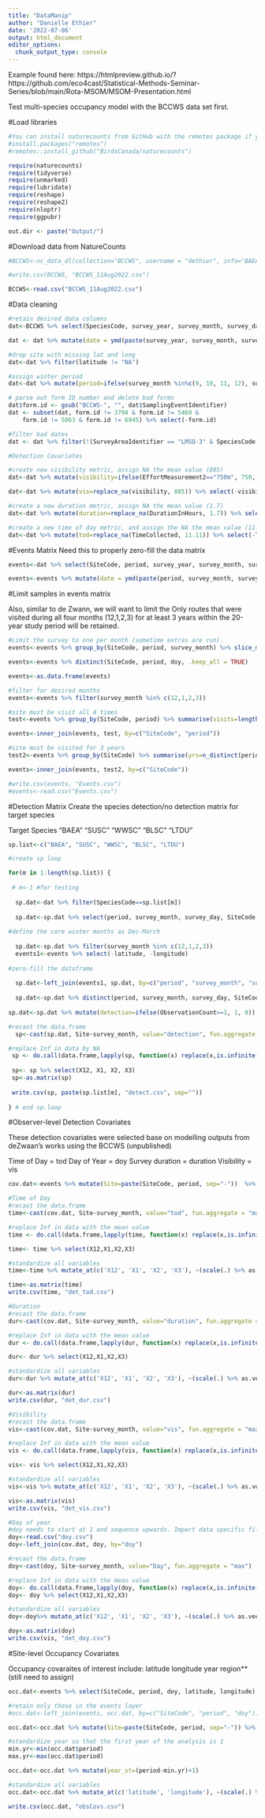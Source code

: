 ```yaml
---
title: "DataManip"
author: "Danielle Ethier"
date: '2022-07-06'
output: html_document
editor_options: 
  chunk_output_type: console
---
```

Example found here: 
https://htmlpreview.github.io/?https://github.com/eco4cast/Statistical-Methods-Seminar-Series/blob/main/Rota-MSOM/MSOM-Presentation.html

Test multi-species occupancy model with the BCCWS data set first. 

#Load libraries

```r

#You can install naturecounts from GitHub with the remotes package if you don't have it already. 
#install.packages("remotes")
#remotes::install_github("BirdsCanada/naturecounts")

require(naturecounts)
require(tidyverse)
require(unmarked)
require(lubridate)
require(reshape)
require(reshape2)
require(nloptr)
require(ggpubr)

out.dir <- paste("Output/")
```

#Download data from NatureCounts

```r

#BCCWS<-nc_data_dl(collection="BCCWS", username = "dethier", info="BAEA analysis", fields_set = "extended")

#write.csv(BCCWS, "BCCWS_11Aug2022.csv")

BCCWS<-read.csv("BCCWS_11Aug2022.csv")

```

#Data cleaning

```r

#retain desired data columns
dat<-BCCWS %>% select(SpeciesCode, survey_year, survey_month, survey_day, SiteCode, SamplingEventIdentifier, SurveyAreaIdentifier, latitude, longitude, DurationInHours, TimeCollected, CollectorNumber, DurationInHours, EffortUnits2, EffortMeasurement2, ObservationCount, ObservationCount2, ObservationCount3, ObservationCount4)

dat <- dat %>% mutate(date = ymd(paste(survey_year, survey_month, survey_day, sep = "/")), doy = yday(date))

#drop site with missing lat and long
dat<-dat %>% filter(latitude != "NA")

#assign winter period
dat<-dat %>% mutate(period=ifelse(survey_month %in%c(9, 10, 11, 12), survey_year+1, survey_year))

# parse out form ID number and delete bad forms
dat$form.id <- gsub("BCCWS-", "", dat$SamplingEventIdentifier)
dat <- subset(dat, form.id != 3794 & form.id != 5469 &
	form.id != 5063 & form.id != 6945) %>% select(-form.id)

#filter bad dates
dat <- dat %>% filter(!(SurveyAreaIdentifier == "LMSQ-3" & SpeciesCode == "BAEA" & survey_year == "1999" & survey_month == "12" & survey_day == "12"))

#Detection Covariates

#create new visibility metric, assign NA the mean value (885)
dat<-dat %>% mutate(visibility=ifelse(EffortMeasurement2=="750m", 750, ifelse(EffortMeasurement2=="500m", 500, ifelse(EffortMeasurement2=="1 km", 1000, ifelse(EffortMeasurement2=="100m", 100, ifelse(EffortMeasurement2=="250m", 250, ifelse(EffortMeasurement2=="<100m", 50, ifelse(EffortMeasurement2=="Unlimited", 1500, 885)))))))) %>% select(-EffortUnits2, -EffortMeasurement2) 

dat<-dat %>% mutate(vis=replace_na(visibility, 885)) %>% select(-visibility)

#create a new duration metric, assign NA the mean value (1.7)
dat<-dat %>% mutate(duration=replace_na(DurationInHours, 1.7)) %>% select(-DurationInHours)

#create a new time of day metric, and assign the NA the mean value (11.11)
dat<-dat %>% mutate(tod=replace_na(TimeCollected, 11.11)) %>% select(-TimeCollected)

```

#Events Matrix 
Need this to properly zero-fill the data matrix

```r

events<-dat %>% select(SiteCode, period, survey_year, survey_month, survey_day, tod, duration, vis, latitude, longitude) %>% distinct()

events<-events %>% mutate(date = ymd(paste(period, survey_month, survey_day, sep = "/")), doy = yday(date))

```

#Limit samples in events matrix

Also, similar to de Zwann, we will want to limit the Only routes that were visited during all four months (12,1,2,3) for at least 3 years within the 20-year study period will be retained. 

```r

#Limit the survey to one per month (sometime extras are run).
events<-events %>% group_by(SiteCode, period, survey_month) %>% slice_max(survey_day) 

events<-events %>% distinct(SiteCode, period, doy, .keep_all = TRUE)

events<-as.data.frame(events)

#filter for desired months
events<-events %>% filter(survey_month %in% c(12,1,2,3))

#site must be visit all 4 times
test<-events %>% group_by(SiteCode, period) %>% summarise(visits=length(survey_month)) %>% filter(visits>=4) %>% select(-visits)

events<-inner_join(events, test, by=c("SiteCode", "period"))

#site must be visited for 3 years
test2<-events %>% group_by(SiteCode) %>% summarise(yrs=n_distinct(period)) %>% filter(yrs>=3) %>% select(-yrs)

events<-inner_join(events, test2, by=c("SiteCode"))

#write.csv(events, "Events.csv")
#events<-read.csv("Events.csv")

```

#Detection Matrix
Create the species detection/no detection matrix for target species

Target Species
"BAEA"
"SUSC"
"WWSC"
"BLSC"
"LTDU"

```r

sp.list<-c("BAEA", "SUSC", "WWSC", "BLSC", "LTDU")

#create sp loop

for(m in 1:length(sp.list)) {
  
 # m<-1 #for testing
  
  sp.dat<-dat %>% filter(SpeciesCode==sp.list[m])
  
  sp.dat<-sp.dat %>% select(period, survey_month, survey_day, SiteCode, ObservationCount)
  
#define the core winter months as Dec-March 
  
  sp.dat<-sp.dat %>% filter(survey_month %in% c(12,1,2,3))
  events1<-events %>% select(-latitude, -longitude)
  
#zero-fill the dataframe
  
  sp.dat<-left_join(events1, sp.dat, by=c("period", "survey_month", "survey_day", "SiteCode"))
  
  sp.dat<-sp.dat %>% distinct(period, survey_month, survey_day, SiteCode, .keep_all = TRUE)
  
sp.dat<-sp.dat %>% mutate(detection=ifelse(ObservationCount>=1, 1, 0))  %>% replace_na(list(detection=0)) %>% mutate(Site=paste(SiteCode, period, sep="-")) %>% select(-ObservationCount, -SiteCode, -period, -survey_day) %>% arrange(Site) 

#recast the data.frame  
  sp<-cast(sp.dat, Site~survey_month, value="detection", fun.aggregate = "max")

#replace Inf in data by NA
 sp <- do.call(data.frame,lapply(sp, function(x) replace(x,is.infinite(x), NA)))
 
 sp<- sp %>% select(X12, X1, X2, X3)
 sp<-as.matrix(sp)
 
 write.csv(sp, paste(sp.list[m], "detect.csv", sep=""))
 
} # end sp.loop

```

#Observer-level Detection Covariates

These detection covariates were selected base on modelling outputs from deZwaan's works using the BCCWS (unpublished)

Time of Day = tod
Day of Year = doy
Survey duration = duration
Visibility = vis

```r

cov.dat<-events %>% mutate(Site=paste(SiteCode, period, sep="-"))  %>% select(-SiteCode) %>% arrange(Site)

#Time of Day  
#recast the data.frame  
time<-cast(cov.dat, Site~survey_month, value="tod", fun.aggregate = "max")

#replace Inf in data with the mean value
time <- do.call(data.frame,lapply(time, function(x) replace(x,is.infinite(x), 11.11)))

time<- time %>% select(X12,X1,X2,X3)

#standardize all variables
time<-time %>% mutate_at(c('X12', 'X1', 'X2', 'X3'), ~(scale(.) %>% as.vector))

time<-as.matrix(time)
write.csv(time, "det_tod.csv")

#Duration
#recast the data.frame  
dur<-cast(cov.dat, Site~survey_month, value="duration", fun.aggregate = "max")

#replace Inf in data with the mean value
dur <- do.call(data.frame,lapply(dur, function(x) replace(x,is.infinite(x), 1.7)))

dur<- dur %>% select(X12,X1,X2,X3)

#standardize all variables
dur<-dur %>% mutate_at(c('X12', 'X1', 'X2', 'X3'), ~(scale(.) %>% as.vector))

dur<-as.matrix(dur)
write.csv(dur, "det_dur.csv")

#Visibility
#recast the data.frame  
vis<-cast(cov.dat, Site~survey_month, value="vis", fun.aggregate = "max")

#replace Inf in data with the mean value
vis <- do.call(data.frame,lapply(vis, function(x) replace(x,is.infinite(x), 885)))

vis<- vis %>% select(X12,X1,X2,X3)

#standardize all variables
vis<-vis %>% mutate_at(c('X12', 'X1', 'X2', 'X3'), ~(scale(.) %>% as.vector))

vis<-as.matrix(vis)
write.csv(vis, "det_vis.csv")

#Day of year
#doy needs to start at 1 and sequence upwards. Import data specific file to do this
doy<-read.csv("doy.csv")
doy<-left_join(cov.dat, doy, by="doy")

#recast the data.frame  
doy<-cast(doy, Site~survey_month, value="Day", fun.aggregate = "max")

#replace Inf in data with the mean value
doy<- do.call(data.frame,lapply(doy, function(x) replace(x,is.infinite(x), 57.07)))
doy<- doy %>% select(X12,X1,X2,X3)

#standardize all variables
doy<-doy%>% mutate_at(c('X12', 'X1', 'X2', 'X3'), ~(scale(.) %>% as.vector))

doy<-as.matrix(doy)
write.csv(vis, "det_doy.csv")

```

#Site-level Occupancy Covariates

Occupancy covaraites of interest include:
latitude 
longitude
year
region** (still need to assign)

```r

occ.dat<-events %>% select(SiteCode, period, doy, latitude, longitude) %>% distinct(period, SiteCode, .keep_all = TRUE)

#retain only those in the events layer
#occ.dat<-left_join(events, occ.dat, by=c("SiteCode", "period", "doy"))

occ.dat<-occ.dat %>% mutate(Site=paste(SiteCode, period, sep="-")) %>% arrange(Site)  %>% distinct(Site, .keep_all = TRUE) %>% select(-SiteCode)

#standardize year so that the first year of the analysis is 1
min.yr<-min(occ.dat$period)
max.yr<-max(occ.dat$period)

occ.dat<-occ.dat %>% mutate(year_st=(period-min.yr)+1)

#standardize all variables
occ.dat<-occ.dat %>% mutate_at(c('latitude', 'longitude'), ~(scale(.) %>% as.vector)) %>% select(Site, year_st, latitude, longitude)

write.csv(occ.dat, "obsCovs.csv")
  
```

